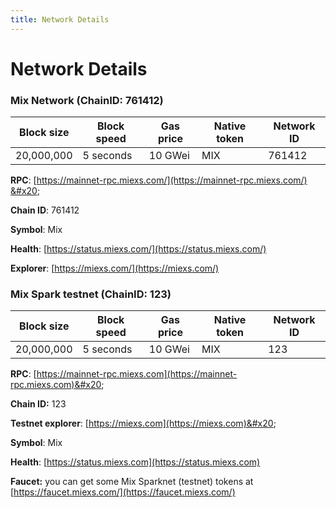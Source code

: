 ```yaml
---
title: Network Details
---
```


# Network Details

### Mix Network (ChainID: 761412)

| Block size | Block speed | Gas price | Native token | Network ID |
| ---------- | ----------- | --------- | ------------ | ---------- |
| 20,000,000 | 5 seconds   | 10 GWei   | MIX          | 761412     |

**RPC**: [https://mainnet-rpc.miexs.com/](https://mainnet-rpc.miexs.com/)​&#x20;

**Chain ID**: 761412

**Symbol**: Mix

**Health**: [https://status.miexs.com/](https://status.miexs.com/)

**Explorer**: [https://miexs.com/](https://miexs.com/)

### Mix Spark testnet (ChainID: 123)

| Block size | Block speed | Gas price | Native token | Network ID |
| ---------- | ----------- | --------- | ------------ | ---------- |
| 20,000,000 | 5 seconds   | 10 GWei   | MIX          | 123        |

**RPC**: [https://mainnet-rpc.miexs.com](https://mainnet-rpc.miexs.com)&#x20;

**Chain ID:** 123

**Testnet explorer**: [https://miexs.com](https://miexs.com)&#x20;

**Symbol**: Mix

**Health**: [https://status.miexs.com](https://status.miexs.com)

**Faucet:** you can get some Mix Sparknet (testnet) tokens at [https://faucet.miexs.com/](https://faucet.miexs.com/)
